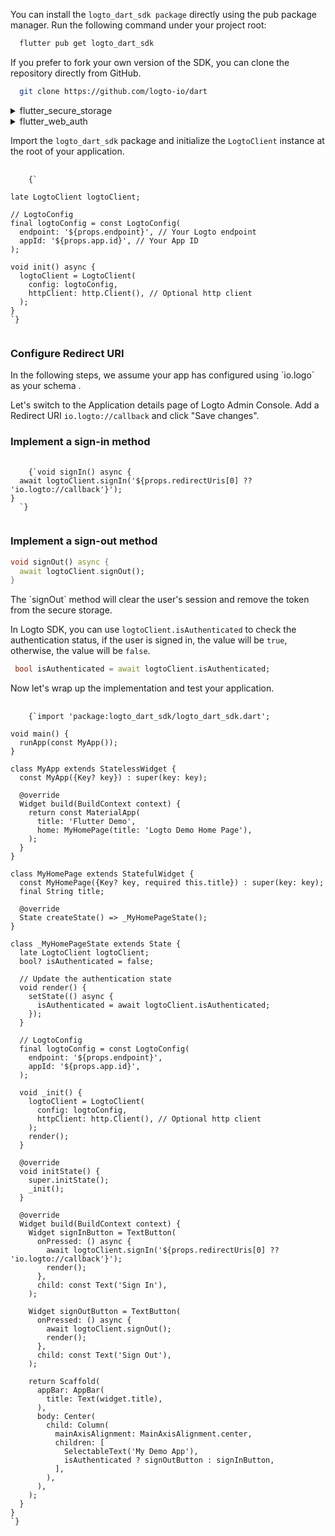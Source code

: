 
<Steps>
<Step title="Install Logto SDK">

<Tabs>

<TabItem value="pub" label="pub.dev">

You can install the `logto_dart_sdk package` directly using the pub package manager.
Run the following command under your project root:

```sh
  flutter pub get logto_dart_sdk
```

</TabItem>

<TabItem value="github" label="github">

If you prefer to fork your own version of the SDK, you can clone the repository directly from GitHub.

```sh
  git clone https://github.com/logto-io/dart
```

</TabItem>

</Tabs>

</Step>

<Step title="Dependency settings" subtitle="2 steps">

<details>

<summary>flutter_secure_storage</summary>

<p>

We use [flutter_secure_storage](https://pub.dev/packages/flutter_secure_storage) to implement the cross-platform persistent secure token storage.

- Keychain is used for iOS
- AES encryption is used for Android.

### Config Android version:

In `[project]/android/app/build.gradle` set minSdkVersion to >= 18.

```gradle
android {
    ...

    defaultConfig {
        ...
        minSdkVersion 18
        ...
    }
}
```

### Disable autobackup:

<InlineNotification>
  By default Android backups data on Google Drive. It can cause exception
  `java.security.InvalidKeyException:Failed` to unwrap key.
  <br />
  You will need to either disable `autobackup` or exclude `sharedprefs` used by the
  FlutterSecureStorage plugin.
</InlineNotification>

1. To disable `autobackup`, go to your app manifest file and set the boolean value `android:allowBackup`:

   ```xml
   <manifest ... >
       ...
       <application
         android:allowBackup="false"
         android:fullBackupContent="false"
         ...
       >
           ...
       </application>
   </manifest>

   ```

2. To exclude `sharedprefs` for FlutterSecureStorage.

   If you need to enable the `android:fullBackupContent` for your app. Set up a backup rule to [exclude](https://developer.android.com/guide/topics/data/autobackup#IncludingFiles) the prefs used by the plugin:

   ```xml
   <application ...
     android:fullBackupContent="@xml/backup_rules">
   </application>
   ```

   ```xml
   <?xml version="1.0" encoding="utf-8"?>
   <full-backup-content>
     <exclude domain="sharedpref" path="FlutterSecureStorage"/>
   </full-backup-content>
   ```

Please check [flutter_secure_storage](https://pub.dev/packages/flutter_secure_storage#configure-android-version) for more details.

</p>

</details>

<details>

<summary>flutter_web_auth</summary>

<p>

[flutter_web_auth](https://pub.dev/packages/flutter_web_auth) is used behind Logto's flutter SDK. We rely on its webview-based interaction interface to open Logto's authorization pages.

<InlineNotification>

Under the hood, this plugin uses `ASWebAuthenticationSession` on iOS 12+ and macOS 10.15+,
`SFAuthenticationSession` on iOS 11, Chrome Custom Tabs on Android and opens a new window on Web.
You can build it with iOS 8+, but it is currently only supported by iOS 11 or higher.

</InlineNotification>

Andorid:

In order to capture the callback url from Logto's sign-in web page, you will need to register your sign-in redirectUri to the `AndroidManifest.xml`.

```xml
<activity android:name="com.linusu.flutter_web_auth.CallbackActivity" android:exported="true">
  <intent-filter android:label="flutter_web_auth">
    <action android:name="android.intent.action.VIEW"/>
    <category android:name="android.intent.category.DEFAULT"/>
    <category android:name="android.intent.category.BROWSABLE"/>
    <data android:scheme="io.logto"/>
  </intent-filter>
</activity>
```

</p>

</details>

</Step>

<Step title="Init LogtoClient" subtitle="1 step">

Import the `logto_dart_sdk` package and initialize the `LogtoClient` instance at the root of your application.

<pre>
  <code className="language-dart">
    {`

late LogtoClient logtoClient;

// LogtoConfig
final logtoConfig = const LogtoConfig(
  endpoint: '${props.endpoint}', // Your Logto endpoint
  appId: '${props.app.id}', // Your App ID
);

void init() async {
  logtoClient = LogtoClient(
    config: logtoConfig,
    httpClient: http.Client(), // Optional http client
  );
}
`}
  </code>
</pre>

</Step>
<Step title="Sign In" subtitle="2 steps">

### Configure Redirect URI

<InlineNotification>
  In the following steps, we assume your app has configured using `io.logo` as your schema .
</InlineNotification>

Let's switch to the Application details page of Logto Admin Console. Add a Redirect URI `io.logto://callback` and click "Save changes".

<UriInputField name="redirectUris" />

### Implement a sign-in method

<pre>
  <code className="language-dart">
    {`void signIn() async {
  await logtoClient.signIn('${props.redirectUris[0] ?? 'io.logto://callback'}');
}
  `}
  </code>
</pre>

</Step>

<Step title="Sign Out" subtitle="1 step">

### Implement a sign-out method

```dart
void signOut() async {
  await logtoClient.signOut();
}
```

<InlineNotification>
  The `signOut` method will clear the user's session and remove the token from the secure storage.
</InlineNotification>

</Step>

<Step title="Handle authentication state" subtitle="1 step">

In Logto SDK, you can use `logtoClient.isAuthenticated` to check the authentication status, if the
user is signed in, the value will be `true`, otherwise, the value will be `false`.

```dart
 bool isAuthenticated = await logtoClient.isAuthenticated;
```

</Step>

<Step title="Checkpoint: Test your application" subtitle="1 step">

Now let's wrap up the implementation and test your application.

<pre>
  <code className="language-dart">
    {`import 'package:logto_dart_sdk/logto_dart_sdk.dart';

void main() {
  runApp(const MyApp());
}

class MyApp extends StatelessWidget {
  const MyApp({Key? key}) : super(key: key);

  @override
  Widget build(BuildContext context) {
    return const MaterialApp(
      title: 'Flutter Demo',
      home: MyHomePage(title: 'Logto Demo Home Page'),
    );
  }
}

class MyHomePage extends StatefulWidget {
  const MyHomePage({Key? key, required this.title}) : super(key: key);
  final String title;

  @override
  State<MyHomePage> createState() => _MyHomePageState();
}

class _MyHomePageState extends State<MyHomePage> {
  late LogtoClient logtoClient;
  bool? isAuthenticated = false;

  // Update the authentication state
  void render() {
    setState(() async {
      isAuthenticated = await logtoClient.isAuthenticated;
    });
  }

  // LogtoConfig
  final logtoConfig = const LogtoConfig(
    endpoint: '${props.endpoint}',
    appId: '${props.app.id}',
  );

  void _init() {
    logtoClient = LogtoClient(
      config: logtoConfig,
      httpClient: http.Client(), // Optional http client
    );
    render();
  }

  @override
  void initState() {
    super.initState();
    _init();
  }

  @override
  Widget build(BuildContext context) {
    Widget signInButton = TextButton(
      onPressed: () async {
        await logtoClient.signIn('${props.redirectUris[0] ?? 'io.logto://callback'}');
        render();
      },
      child: const Text('Sign In'),
    );

    Widget signOutButton = TextButton(
      onPressed: () async {
        await logtoClient.signOut();
        render();
      },
      child: const Text('Sign Out'),
    );

    return Scaffold(
      appBar: AppBar(
        title: Text(widget.title),
      ),
      body: Center(
        child: Column(
          mainAxisAlignment: MainAxisAlignment.center,
          children: <Widget>[
            SelectableText('My Demo App'),
            isAuthenticated ? signOutButton : signInButton,
          ],
        ),
      ),
    );
  }
}
`}
  </code>
</pre>

</Step>

</Steps>
